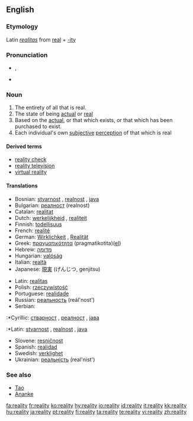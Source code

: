 ==English==

===Etymology===
Latin ''[[realitas]]'' from [[real]] + [[-ity]]

===Pronunciation===
*{{IPA|/ɹiˈæləti/}}, {{SAMPA|/ri"{l@ti/}}
*{{audio|en-us-reality.ogg|Audio (US)}}

===Noun===
{{en-noun|realit|ies}}
#The entirety of all that is real.
#The state of being [[actual]] or [[real]]
#Based on the [[actual]], or that which exists, or that which has been purchased to exist.
#Each individual's own [[subjective]] [[perception]] of that which is real
====Derived terms====
*[[reality check]]
*[[reality television]]
*[[virtual reality]]

====Translations====
{{top}}
*Bosnian: [[stvarnost]] {{f}}, [[realnost]] {{f}}, [[java]] {{f}}
*Bulgarian: [[реалност]] (realnost)
*Catalan: [[realitat]]
*Dutch: [[werkelijkheid]] {{f}}, [[realiteit]] {{f}}
*Finnish: [[todellisuus]]
*French: [[realité]]
*German: [[Wirklichkeit]] {{f}}, [[Realität]] {{f}}
*Greek: [[πραγματικότητα]] (pragmatikotita)([[:el:Πραγματικότητα|el]])
*Hebrew: [[מדומה]]
*Hungarian: [[valóság]]
*Italian: [[realtà]]
*Japanese: [[現実]] (げんじつ, genjitsu)
{{mid}}
*Latin: [[realitas]] {{f}}
*Polish: [[rzeczywistość]] {{f}}
*Portuguese: [[realidade]]
*Russian: [[реальность]] (reál'nost')
*Serbian:
:*Cyrillic: [[стварност]] {{f}}, [[реалност]] {{f}}, [[јава]] {{f}}
:*Latin: [[stvarnost]] {{f}}, [[realnost]] {{f}}, [[java]] {{f}}
*Slovene: [[resničnost]] {{f}}
*Spanish: [[realidad]]
*Swedish: [[verklighet]] {{c}}
*Ukrainian: [[реальність]] (real'nist')
{{bottom}}

===See also===
*[[Tao]]
*[[Ananke]]

[[fa:reality]]
[[fr:reality]]
[[ko:reality]]
[[hy:reality]]
[[io:reality]]
[[id:reality]]
[[it:reality]]
[[kk:reality]]
[[hu:reality]]
[[ja:reality]]
[[pt:reality]]
[[fi:reality]]
[[ta:reality]]
[[te:reality]]
[[vi:reality]]
[[zh:reality]]